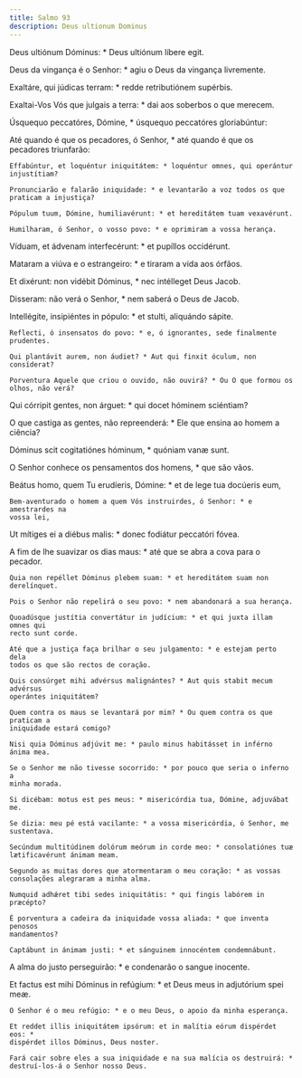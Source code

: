 ```yaml
---
title: Salmo 93
description: Deus ultionum Dominus
---
```


<div class="side-by-side not-content">

Deus ultiónum Dóminus: * Deus ultiónum líbere egit.

  <span>
    Deus da vingança é o Senhor: * agiu o Deus da vingança livremente.
  </span>

Exaltáre, qui júdicas terram: * redde retributiónem supérbis.

  <span>
    Exaltai-Vos Vós que julgais a terra: * dai aos soberbos o que merecem.
  </span>

Úsquequo peccatóres, Dómine, * úsquequo peccatóres gloriabúntur:

  <span>
    Até quando é que os pecadores, ó Senhor, * até quando é que os pecadores
    triunfarão:

    Effabúntur, et loquéntur iniquitátem: * loquéntur omnes, qui operántur
    injustítiam?

    Pronunciarão e falarão iniquidade: * e levantarão a voz todos os que
    praticam a injustiça?

    Pópulum tuum, Dómine, humiliavérunt: * et hereditátem tuam vexavérunt.

    Humilharam, ó Senhor, o vosso povo: * e oprimiram a vossa herança.
  </span>

Víduam, et ádvenam interfecérunt: * et pupíllos occidérunt.

Mataram a viúva e o estrangeiro: * e tiraram a vida aos órfãos.

Et dixérunt: non vidébit Dóminus, * nec intélleget Deus Jacob.

Disseram: não verá o Senhor, * nem saberá o Deus de Jacob.

  <span>
    Intellégite, insipiéntes in pópulo: * et stulti, aliquándo sápite.

    Reflecti, ó insensatos do povo: * e, ó ignorantes, sede finalmente
    prudentes.

    Qui plantávit aurem, non áudiet? * Aut qui finxit óculum, non consíderat?

    Porventura Aquele que criou o ouvido, não ouvirá? * Ou O que formou os
    olhos, não verá?
  </span>

Qui córripit gentes, non árguet: * qui docet hóminem sciéntiam?

  <span>
    O que castiga as gentes, não repreenderá: * Ele que ensina ao homem a
    ciência?
  </span>

Dóminus scit cogitatiónes hóminum, * quóniam vanæ sunt.

O Senhor conhece os pensamentos dos homens, * que são vãos.

  <span>
    Beátus homo, quem Tu erudíeris, Dómine: * et de lege tua docúeris eum,

    Bem-aventurado o homem a quem Vós instruirdes, ó Senhor: * e amestrardes na
    vossa lei,
  </span>

Ut mítiges ei a diébus malis: * donec fodiátur peccatóri fóvea.

  <span>
    A fim de lhe suavizar os dias maus: * até que se abra a cova para o pecador.

    Quia non repéllet Dóminus plebem suam: * et hereditátem suam non
    derelínquet.

    Pois o Senhor não repelirá o seu povo: * nem abandonará a sua herança.

    Quoadúsque justítia convertátur in judícium: * et qui juxta illam omnes qui
    recto sunt corde.

    Até que a justiça faça brilhar o seu julgamento: * e estejam perto dela
    todos os que são rectos de coração.

    Quis consúrget mihi advérsus malignántes? * Aut quis stabit mecum advérsus
    operántes iniquitátem?

    Quem contra os maus se levantará por mim? * Ou quem contra os que praticam a
    iniquidade estará comigo?

    Nisi quia Dóminus adjúvit me: * paulo minus habitásset in inférno ánima mea.

    Se o Senhor me não tivesse socorrido: * por pouco que seria o inferno a
    minha morada.

    Si dicébam: motus est pes meus: * misericórdia tua, Dómine, adjuvábat me.

    Se dizia: meu pé está vacilante: * a vossa misericórdia, ó Senhor, me
    sustentava.

    Secúndum multitúdinem dolórum meórum in corde meo: * consolatiónes tuæ
    lætificavérunt ánimam meam.

    Segundo as muitas dores que atormentaram o meu coração: * as vossas
    consolações alegraram a minha alma.

    Numquid adhǽret tibi sedes iniquitátis: * qui fingis labórem in præcépto?

    É porventura a cadeira da iniquidade vossa aliada: * que inventa penosos
    mandamentos?

    Captábunt in ánimam justi: * et sánguinem innocéntem condemnábunt.
  </span>

A alma do justo perseguirão: * e condenarão o sangue inocente.

  <span>
    Et factus est mihi Dóminus in refúgium: * et Deus meus in adjutórium spei
    meæ.

    O Senhor é o meu refúgio: * e o meu Deus, o apoio da minha esperança.

    Et reddet illis iniquitátem ipsórum: et in malítia eórum dispérdet eos: *
    dispérdet illos Dóminus, Deus noster.

    Fará cair sobre eles a sua iniquidade e na sua malícia os destruirá: *
    destruí-los-á o Senhor nosso Deus.

</div>
